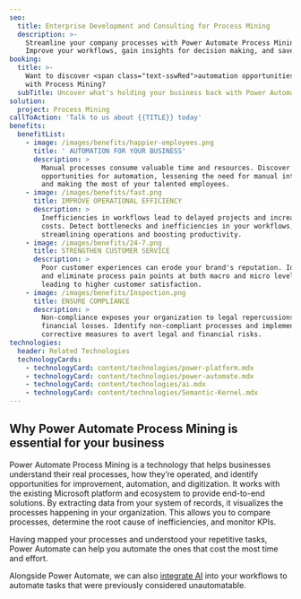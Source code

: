 ```yaml
---
seo:
  title: Enterprise Development and Consulting for Process Mining
  description: >-
    Streamline your company processes with Power Automate Process Mining.
    Improve your workflows, gain insights for decision making, and save costs.
booking:
  title: >-
    Want to discover <span class="text-sswRed">automation opportunities</span>
    with Process Mining?
  subTitle: Uncover what's holding your business back with Power Automate Process Mining
solution:
  project: Process Mining
callToAction: 'Talk to us about {{TITLE}} today'
benefits:
  benefitList:
    - image: /images/benefits/happier-employees.png
      title: ' AUTOMATION FOR YOUR BUSINESS'
      description: >
        Manual processes consume valuable time and resources. Discover
        opportunities for automation, lessening the need for manual intervention
        and making the most of your talented employees.
    - image: /images/benefits/fast.png
      title: IMPROVE OPERATIONAL EFFICIENCY
      description: >
        Inefficiencies in workflows lead to delayed projects and increased
        costs. Detect bottlenecks and inefficiencies in your workflows,
        streamlining operations and boosting productivity.
    - image: /images/benefits/24-7.png
      title: STRENGTHEN CUSTOMER SERVICE
      description: >
        Poor customer experiences can erode your brand's reputation. Identify
        and eliminate process pain points at both macro and micro levels,
        leading to higher customer satisfaction.
    - image: /images/benefits/Inspection.png
      title: ENSURE COMPLIANCE
      description: >
        Non-compliance exposes your organization to legal repercussions and
        financial losses. Identify non-compliant processes and implement
        corrective measures to avert legal and financial risks.
technologies:
  header: Related Technologies
  technologyCards:
    - technologyCard: content/technologies/power-platform.mdx
    - technologyCard: content/technologies/power-automate.mdx
    - technologyCard: content/technologies/ai.mdx
    - technologyCard: content/technologies/Semantic-Kernel.mdx
---
```


## Why **Power Automate Process Mining** is essential for your business

<VideoEmbed url="https://youtu.be/0TcGVvAiE84" />

Power Automate Process Mining is a technology that helps businesses understand their real processes, how they’re operated, and identify opportunities for improvement, automation, and digitization. It works with the existing Microsoft platform and ecosystem to provide end-to-end solutions. By extracting data from your system of records, it visualizes the processes happening in your organization. This allows you to compare processes, determine the root cause of inefficiencies, and monitor KPIs. 

Having mapped your processes and understood your repetitive tasks, Power Automate can help you automate the ones that cost the most time and effort.

Alongside Power Automate, we can also [integrate AI](https://www.ssw.com.au/consulting/artificial-intelligence) into your workflows to automate tasks that were previously considered unautomatable.
